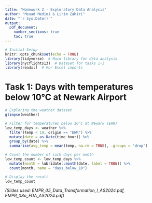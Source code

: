```yaml
---
title: "Homework 2 - Exploratory Data Analysis"
author: "Mouad Medini & Lirim Zahiri"
date: "`r Sys.Date()`"
output:
  pdf_document:
    number_sections: true
    toc: true
---
```


```r
# Initial Setup
knitr::opts_chunk$set(echo = TRUE)
library(tidyverse)  # Main library for data analysis
library(nycflights13)  # Dataset for tasks 1-3
library(readxl)  # For Excel imports
```

# Task 1: Days with temperatures below 10°C at Newark Airport
```r
# Exploring the weather dataset
glimpse(weather)

# Filter for temperatures below 10°C at Newark (EWR)
low_temp_days <- weather %>%
  filter(temp < 10, origin == "EWR") %>%
  mutate(date = as.Date(time_hour)) %>%
  group_by(date) %>%
  summarise(avg_temp = mean(temp, na.rm = TRUE), .groups = "drop")

# Count the number of such days per month
low_temp_count <- low_temp_days %>%
  mutate(month = lubridate::month(date, label = TRUE)) %>%
  count(month, name = "days_below_10")

# Display the result
low_temp_count
```
*(Slides used: EMPR_05_Data_Transformation_I_AS2024.pdf, EMPR_08a_EDA_AS2024.pdf)*